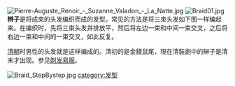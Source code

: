 [[File:Pierre-Auguste_Renoir_-_Suzanne_Valadon_-_La_Natte.jpg|right]]
[[File:Braid01.jpg|right]]
'''辫子'''是将成束的头发编织而成的发型。常见的方法是将三束头发如下图一样编起来。在编织时，先将三束头发并排放平，然后将左边一束和中间一束交叉，之后将右边一束和中间的一束交叉，如此反复。

[[清朝|清朝]]时男性的头发就是这样编成的。清初的是金錢鼠尾，現在清裝劇中的辮子是清末才出现。参见[[剃发易服|剃发易服]]。

[[File:Braid_StepBystep.jpg|left]]
{{Human_hair}}
{{Authority control}}
[[category:发型|category:发型]]
